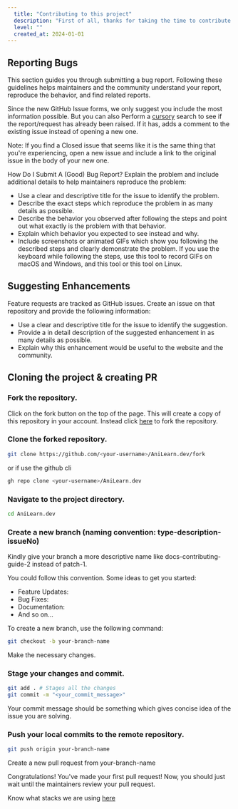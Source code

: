 ```yaml
---
  title: "Contributing to this project"
  description: "First of all, thanks for taking the time to contribute! 🎉👍"
  level: ""
  created_at: 2024-01-01
---
```


## Reporting Bugs

This section guides you through submitting a bug report. Following these guidelines helps maintainers and the community understand your report, reproduce the behavior, and find related reports.

Since the new GitHub Issue forms, we only suggest you include the most information possible. But you can also Perform a [cursory](https://github.com/AliReza1083/AniLearn.dev/issues) search to see if the report/request has already been raised. If it has, adds a comment to the existing issue instead of opening a new one.

Note: If you find a Closed issue that seems like it is the same thing that you're experiencing, open a new issue and include a link to the original issue in the body of your new one.

How Do I Submit A (Good) Bug Report?
Explain the problem and include additional details to help maintainers reproduce the problem:

- Use a clear and descriptive title for the issue to identify the problem.
- Describe the exact steps which reproduce the problem in as many details as possible.
- Describe the behavior you observed after following the steps and point out what exactly is the problem with that behavior.
- Explain which behavior you expected to see instead and why.
- Include screenshots or animated GIFs which show you following the described steps and clearly demonstrate the problem. If you use the keyboard while following the steps, use this tool to record GIFs on macOS and Windows, and this tool or this tool on Linux.

## Suggesting Enhancements

Feature requests are tracked as GitHub issues. Create an issue on that repository and provide the following information:

- Use a clear and descriptive title for the issue to identify the suggestion.
- Provide a in detail description of the suggested enhancement in as many details as possible.
- Explain why this enhancement would be useful to the website and the community.

## Cloning the project & creating PR

### Fork the repository.

Click on the fork button on the top of the page. This will create a copy of this repository in your account. Instead click [here](https://github.com/AliReza1083/AniLearn.dev/fork) to fork the repository.

### Clone the forked repository.

```bash
git clone https://github.com/<your-username>/AniLearn.dev/fork
```

or if use the github cli

```bash
gh repo clone <your-username>/AniLearn.dev
```

### Navigate to the project directory.

```bash
cd AniLearn.dev
```

### Create a new branch (naming convention: type-description-issueNo)

Kindly give your branch a more descriptive name like docs-contributing-guide-2 instead of patch-1.

You could follow this convention. Some ideas to get you started:

- Feature Updates:
- Bug Fixes:
- Documentation:
- And so on...

To create a new branch, use the following command:

```bash
git checkout -b your-branch-name
```

Make the necessary changes.

### Stage your changes and commit.

```bash
git add . # Stages all the changes
git commit -m "<your_commit_message>"
```

Your commit message should be something which gives concise idea of the issue you are solving.

### Push your local commits to the remote repository.

```bash
git push origin your-branch-name
```

Create a new pull request from your-branch-name

Congratulations! You've made your first pull request! Now, you should just wait until the maintainers review your pull request.

Know what stacks we are using [here](/techs/project)
